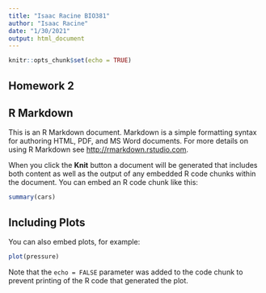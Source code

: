 ---
title: "Isaac Racine BIO381"
author: "Isaac Racine"
date: "1/30/2021"
output: html_document
---

```{r setup, include=FALSE}
knitr::opts_chunk$set(echo = TRUE)
```
## Homework 2




   
      
      
## R Markdown

This is an R Markdown document. Markdown is a simple formatting syntax for authoring HTML, PDF, and MS Word documents. For more details on using R Markdown see <http://rmarkdown.rstudio.com>.

When you click the **Knit** button a document will be generated that includes both content as well as the output of any embedded R code chunks within the document. You can embed an R code chunk like this:

```{r cars}
summary(cars)
```

## Including Plots

You can also embed plots, for example:

```{r pressure, echo=FALSE}
plot(pressure)
```

Note that the `echo = FALSE` parameter was added to the code chunk to prevent printing of the R code that generated the plot.
